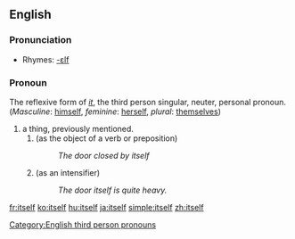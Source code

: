 ==English==

===Pronunciation===
*Rhymes: [[Rhymes:English:-ɛlf|-ɛlf]]

===Pronoun===
The reflexive form of ''[[it]]'', the third person singular, neuter, personal pronoun. (''Masculine'': [[himself]], ''feminine'': [[herself]], ''plural'': [[themselves]])

#a thing, previously mentioned.
##(as the object of a verb or preposition)
##:''The door closed by itself''
##(as an intensifier)
##:''The door itself is quite heavy.''

[[Category:English third person pronouns]]

[[fr:itself]]
[[ko:itself]]
[[hu:itself]]
[[ja:itself]]
[[simple:itself]]
[[zh:itself]]